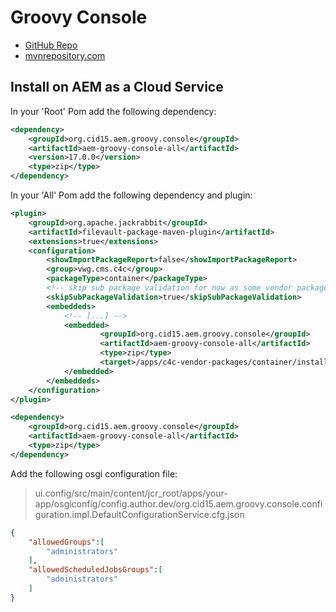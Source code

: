 # Groovy Console

- [GitHub Repo](https://github.com/CID15/aem-groovy-console)
- [mvnrepository.com](https://mvnrepository.com/artifact/org.cid15.aem.groovy.console/aem-groovy-console-all/17.0.0)

## Install on AEM as a Cloud Service

In your 'Root' Pom add the following dependency:

```xml title="pom.xml"
<dependency>
    <groupId>org.cid15.aem.groovy.console</groupId>
    <artifactId>aem-groovy-console-all</artifactId>
    <version>17.0.0</version>
    <type>zip</type>
</dependency>
```

In your 'All' Pom add the following dependency and plugin:

```xml title="all/pom.xml"
<plugin>
    <groupId>org.apache.jackrabbit</groupId>
    <artifactId>filevault-package-maven-plugin</artifactId>
    <extensions>true</extensions>
    <configuration>
        <showImportPackageReport>false</showImportPackageReport>
        <group>vwg.cms.c4c</group>
        <packageType>container</packageType>
        <!-- skip sub package validation for now as some vendor packages like CIF apps will not pass -->
        <skipSubPackageValidation>true</skipSubPackageValidation>
        <embeddeds>
            <!-- [...] -->
            <embedded>
                    <groupId>org.cid15.aem.groovy.console</groupId>
                    <artifactId>aem-groovy-console-all</artifactId>
                    <type>zip</type>
                    <target>/apps/c4c-vendor-packages/container/install</target>
            </embedded>
        </embeddeds>
    </configuration>
</plugin>
```

```xml title="all/pom.xml"
<dependency>
    <groupId>org.cid15.aem.groovy.console</groupId>
    <artifactId>aem-groovy-console-all</artifactId>
    <type>zip</type>
</dependency>
```

Add the following osgi configuration file:

> ui.config/src/main/content/jcr_root/apps/your-app/osgiconfig/config.author.dev/org.cid15.aem.groovy.console.configuration.impl.DefaultConfigurationService.cfg.json

```json title="ui.config/src/main/content/jcr_root/apps/<your-app>/osgiconfig/config.author.dev/org.cid15.aem.groovy.console.configuration.impl.DefaultConfigurationService.cfg.json"
{
	"allowedGroups":[
		"administrators"
	],
	"allowedScheduledJobsGroups":[
		"administrators"
	]
}
```
